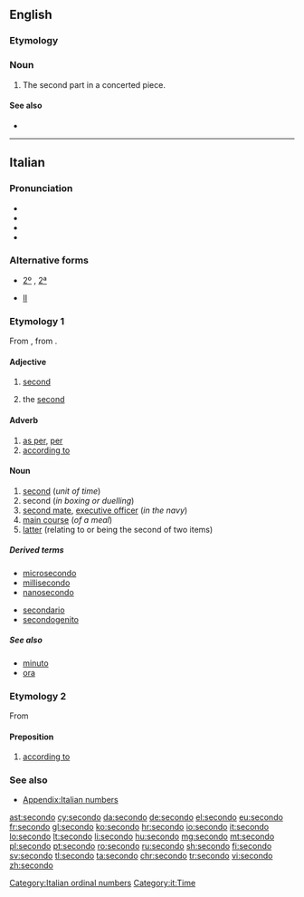 {{also|secóndo|secondò}}
==English==

===Etymology===
{{etyl|it|en}}

===Noun===
{{en-noun}}

# {{lb|en|music}} The second part in a concerted piece.

====See also====
* {{l|en|primo}}

{{Webster 1913}}

----

==Italian==
{{ordinalbox|it|1st|2nd|3rd|primo|terzo|card=due}}

===Pronunciation===
* {{IPA|lang=it|/seˈkon.do/|[s̪eˈkon̪d̪o]}}
* {{audio|It-un secondo.ogg|Audio|lang=it}}
* {{hyphenation|se|cón|do|lang=it}}
* {{rhymes|ondo|lang=it}}

===Alternative forms===
* {{qualifier|abbreviation}} [[2º]] {{g|m}}, [[2ª]] {{g|f}}
* {{sense|in names of monarchs and popes|the second}} {{qualifier|abbreviation}} [[II]]

===Etymology 1===
From {{etyl|la|it}} {{m|la|secundus||he who [[follow]]s, second}}, from {{m|la|sequor||to follow}}.

====Adjective====
{{it-adj|second}}

# {{lb|it|before the noun}} [[second]]
# {{lb|it|in names of monarchs and popes|after the name}} the [[second]]

====Adverb====
{{it-adv}}

# [[as per]], [[per]]
# [[according to]]

====Noun====
{{it-noun|m}}

# [[second]] (''unit of time'')
# second (''in boxing or duelling'')
# [[second mate]], [[executive officer]] (''in the navy'')
# [[main course]] (''of a meal'')
# [[latter]] (relating to or being the second of two items)

=====Derived terms=====
{{der-top}}
* [[microsecondo]]
* [[millisecondo]]
* [[nanosecondo]]
{{der-mid}}
* [[secondario]]
* [[secondogenito]]
{{der-bottom}}

=====See also=====
* [[minuto]]
* [[ora]]

===Etymology 2===
From {{etyl|la|it}} {{m|la|secundum|secundum (preposition and adverb)|after, behind, according to}}

====Preposition====
{{head|it|preposition}}

# [[according to]]

===See also===
* [[Appendix:Italian numbers]]

[[Category:Italian ordinal numbers]]
[[Category:it:Time]]

[[ast:secondo]]
[[cy:secondo]]
[[da:secondo]]
[[de:secondo]]
[[el:secondo]]
[[eu:secondo]]
[[fr:secondo]]
[[gl:secondo]]
[[ko:secondo]]
[[hr:secondo]]
[[io:secondo]]
[[it:secondo]]
[[lo:secondo]]
[[lt:secondo]]
[[li:secondo]]
[[hu:secondo]]
[[mg:secondo]]
[[mt:secondo]]
[[pl:secondo]]
[[pt:secondo]]
[[ro:secondo]]
[[ru:secondo]]
[[sh:secondo]]
[[fi:secondo]]
[[sv:secondo]]
[[tl:secondo]]
[[ta:secondo]]
[[chr:secondo]]
[[tr:secondo]]
[[vi:secondo]]
[[zh:secondo]]